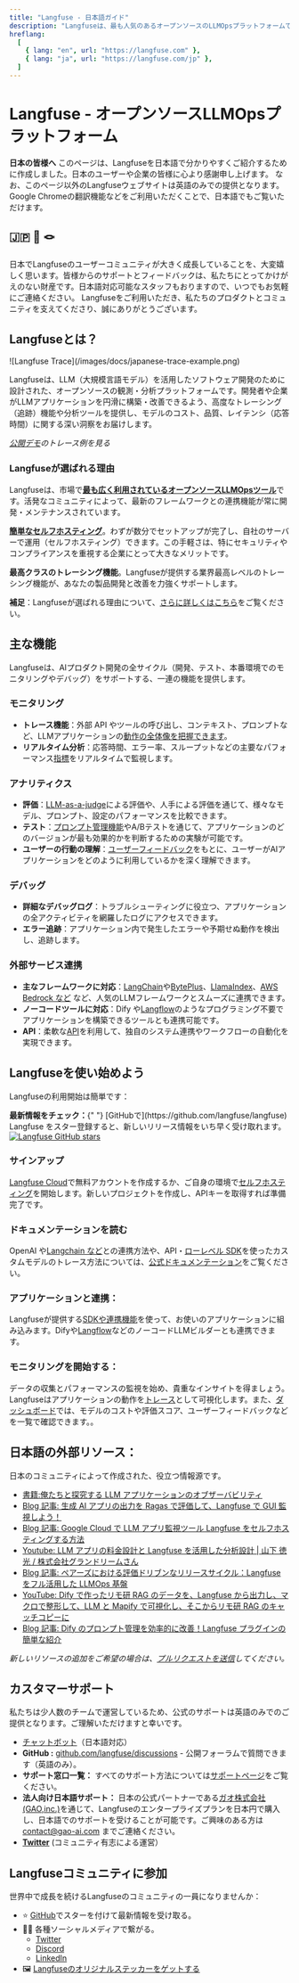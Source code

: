 ```yaml
---
title: "Langfuse - 日本語ガイド"
description: "Langfuseは、最も人気のあるオープンソースのLLMOpsプラットフォームです。AIアプリケーションを開発、監視、評価、デバッグするチームを支援します。"
hreflang:
  [
    { lang: "en", url: "https://langfuse.com" },
    { lang: "ja", url: "https://langfuse.com/jp" },
  ]
---
```


# Langfuse \- オープンソースLLMOpsプラットフォーム

<Callout type="info" emoji="ℹ️">

**日本の皆様へ**
このページは、Langfuseを日本語で分かりやすくご紹介するために作成しました。日本のユーザーや企業の皆様に心より感謝申し上げます。
なお、このページ以外のLangfuseウェブサイトは英語のみでの提供となります。Google Chromeの翻訳機能などをご利用いただくことで、日本語でもご覧いただけます。

</Callout>

## **🇯🇵 🤝 🪢**

日本でLangfuseのユーザーコミュニティが大きく成長していることを、大変嬉しく思います。皆様からのサポートとフィードバックは、私たちにとってかけがえのない財産です。日本語対応可能なスタッフもおりますので、いつでもお気軽にご連絡ください。
Langfuseをご利用いただき、私たちのプロダクトとコミュニティを支えてくださり、誠にありがとうございます。

## **Langfuseとは？**

<Frame border>![Langfuse Trace](/images/docs/japanese-trace-example.png)</Frame>

Langfuseは、LLM（大規模言語モデル）を活用したソフトウェア開発のために設計された、オープンソースの観測・分析プラットフォームです。開発者や企業がLLMアプリケーションを円滑に構築・改善できるよう、高度なトレーシング（追跡）機能や分析ツールを提供し、モデルのコスト、品質、レイテンシ（応答時間）に関する深い洞察をお届けします。

[_公開デモ_](/docs/demo)_のトレース例を見る_

### **Langfuseが選ばれる理由**

Langfuseは、市場で[**最も広く利用されているオープンソースLLMOpsツール**](/blog/2024-11-most-used-oss-llmops)です。活発なコミュニティによって、最新のフレームワークとの連携機能が常に開発・メンテナンスされています。

[**簡単なセルフホスティング**](/pricing-self-host)。わずが数分でセットアップが完了し、自社のサーバーで運用（セルフホスティング）できます。この手軽さは、特にセキュリティやコンプライアンスを重視する企業にとって大きなメリットです。

**最高クラスのトレーシング機能**。Langfuseが提供する業界最高レベルのトレーシング機能が、あなたの製品開発と改善を力強くサポートします。

**補足**：Langfuseが選ばれる理由について、[さらに詳しくはこちら](/why)をご覧ください。

## **主な機能**

Langfuseは、AIプロダクト開発の全サイクル（開発、テスト、本番環境でのモニタリングやデバッグ）をサポートする、一連の機能を提供します。

### **モニタリング**

- **トレース機能**：外部 API やツールの呼び出し、コンテキスト、プロンプトなど、LLMアプリケーションの[動作の全体像を把握できます](/docs/tracing)。
- **リアルタイム分析**：応答時間、エラー率、スループットなどの主要なパフォーマンス[指標](/docs/analytics/overview)をリアルタイムで監視します。

### **アナリティクス**

- **評価**：[LLM-as-a-judge](/docs/scores/model-based-evals)による評価や、人手による評価を通じて、様々なモデル、プロンプト、設定のパフォーマンスを比較できます。
- **テスト**：[プロンプト管理機能](/docs/prompts/get-started)やA/Bテストを通じて、アプリケーションのどのバージョンが最も効果的かを判断するための実験が可能です。
- **ユーザーの行動の理解**：[ユーザーフィードバック](/docs/scores/user-feedback)をもとに、ユーザーがAIアプリケーションをどのように利用しているかを深く理解できます。

### **デバッグ**

- **詳細なデバッグログ**：トラブルシューティングに役立つ、アプリケーションの全アクティビティを網羅したログにアクセスできます。
- **エラー追跡**：アプリケーション内で発生したエラーや予期せぬ動作を検出し、追跡します。

### **外部サービス連携**

- **主なフレームワークに対応**：[LangChain](/integrations/frameworks/langchain)や[BytePlus](/integrations/model-providers/byteplus)、[LlamaIndex](/integrations/frameworks/llamaindex)、[AWS Bedrock など](/integrations/model-providers/amazon-bedrock) など、人気のLLMフレームワークとスムーズに連携できます。
- **ノーコードツールに対応**：Dify や[Langflow](/integrations/no-code/langflow)のようなプログラミング不要でアプリケーションを構築できるツールとも連携可能です。
- **API**：柔軟な[API](https://api.reference.langfuse.com/)を利用して、独自のシステム連携やワークフローの自動化を実現できます。

## **Langfuseを使い始めよう**

Langfuseの利用開始は簡単です：

<Callout type="info" emoji="⭐️">

<div style={{ display: "flex", alignItems: "center" }}>
  <span>
    <strong>最新情報をチェック：</strong>{" "}
    [GitHubで](https://github.com/langfuse/langfuse) Langfuse
    をスター登録すると、新しいリリース情報をいち早く受け取れます。
  </span>
  <a href="https://github.com/langfuse/langfuse" style={{ marginLeft: "auto" }}>
    <img
      src="https://img.shields.io/github/stars/langfuse/langfuse?style=social"
      alt="Langfuse GitHub stars"
      style={{ width: "auto", height: "auto" }}
    />
  </a>
</div>

</Callout>

<Steps>

### **サインアップ**

[Langfuse Cloud](https://cloud.langfuse.com/)で無料アカウントを作成するか、ご自身の環境で[セルフホスティング](/pricing-self-host)を開始します。新しいプロジェクトを作成し、APIキーを取得すれば準備完了です。

### **ドキュメンテーションを読む**

OpenAI や[Langchain など](/integrations/frameworks/langchain)との連携方法や、API・[ローレベル SDK](/docs/sdk/python/low-level-sdk)を使ったカスタムモデルのトレース方法については、[公式ドキュメンテーション](https://docs.langfuse.com/)をご覧ください。

### **アプリケーションと連携：**

Langfuseが提供する[SDKや連携機能](/integrations)を使って、お使いのアプリケーションに組み込みます。Difyや[Langflow](/integrations/no-code/langflow)などのノーコードLLMビルダーとも連携できます。

### **モニタリングを開始する：**

データの収集とパフォーマンスの監視を始め、貴重なインサイトを得ましょう。Langfuseはアプリケーションの動作を[トレース](/docs/tracing)として可視化します。また、[ダッシュボード](/docs/analytics/overview)では、モデルのコストや評価スコア、ユーザーフィードバックなどを一覧で確認できます。。

</Steps>

## **日本語の外部リソース**：

日本のコミュニティによって作成された、役立つ情報源です。
- [書籍:俺たちと探究する LLM アプリケーションのオブザーバビリティ](https://techbookfest.org/product/mn0L7GEm3s8Vhmxq971HEi?productVariantID=myG2YLxFNAEVkRf2dipG8f)
- [Blog 記事: 生成 AI アプリの出力を Ragas で評価して、Langfuse で GUI 監視しよう！](https://qiita.com/minorun365/items/70ad2f5a0afaac6e5cb9)
- [Blog 記事: Google Cloud で LLM アプリ監視ツール Langfuse をセルフホスティングする方法](https://zenn.dev/cloud_ace/articles/2a3668221e9c90)
- [Youtube: LLM アプリの料金設計と Langfuse を活用した分析設計 | 山下 徳光 / 株式会社グランドリームさん](https://www.youtube.com/watch?v=kTIFd6cby_I)
- [Blog 記事: ペアーズにおける評価ドリブンなリリースサイクル：Langfuse をフル活用した LLMOps 基盤](https://medium.com/eureka-engineering/ペアーズにおける評価ドリブンなリリースサイクル-langfuseをフル活用したllmops基盤-957986e3dcb2)
- [YouTube: Dify で作ったリモ研 RAG のデータを、Langfuse から出力し、マクロで整形して、LLM と Mapify で可視化し、そこからリモ研 RAG のキャッチコピーに](https://www.youtube.com/watch?v=p1jTGXAYbRs)
- [Blog 記事: Dify のプロンプト管理を効率的に改善！Langfuse プラグインの簡単な紹介](https://www.gao-ai.com/post/dify-%E3%81%AE%E3%83%97%E3%83%AD%E3%83%B3%E3%83%97%E3%83%88%E7%AE%A1%E7%90%86%E3%82%92%E5%8A%87%E7%9A%84%E3%81%AB%E6%94%B9%E5%96%84%EF%BC%81langfuse-%E3%83%97%E3%83%A9%E3%82%B0%E3%82%A4%E3%83%B3%E3%81%AE%E3%81%94%E7%B4%B9%E4%BB%8B)

_新しいリソースの追加をご希望の場合は、[プルリクエストを送信](https://github.com/langfuse/langfuse-docs)してください。_

## **カスタマーサポート**

私たちは少人数のチームで運営しているため、公式のサポートは英語のみでのご提供となります。ご理解いただけますと幸いです。


- [チャットボット](/docs/ask-ai)（日本語対応）
- **GitHub :** [github.com/langfuse/discussions](https://github.com/orgs/langfuse/discussions) \- 公開フォーラムで質問できます（英語のみ）。
- **サポート窓口一覧：** すべてのサポート方法については[サポートページ](/support)をご覧ください。
- **法人向け日本語サポート：** 日本の公式パートナーである[ガオ株式会社(GAO,inc.)](https://gao-ai.com)を通じて、Langfuseのエンタープライズプランを日本円で購入し、日本語でのサポートを受けることが可能です。ご興味のある方は[contact@gao-ai.com](mailto:contact@gao-ai.com) までご連絡ください。
- [**Twitter**](https://x.com/LangfuseJP) (コミュニティ有志による運営）

## **Langfuseコミュニティに参加**

世界中で成長を続けるLangfuseのコミュニティの一員になりませんか：

- ⭐️ [GitHub](https://github.com/langfuse/langfuse)でスターを付けて最新情報を受け取る。
- 🤷‍♂️ 各種ソーシャルメディアで繋がる。
  - [Twitter](https://x.com/langfuse)
  - [Discord](https://discord.langfuse.com/)
  - [LinkedIn](https://www.linkedin.com/company/langfuse)
- 🖼️ [Langfuseのオリジナルステッカーをゲットする](https://langfuse.com/stickers)
